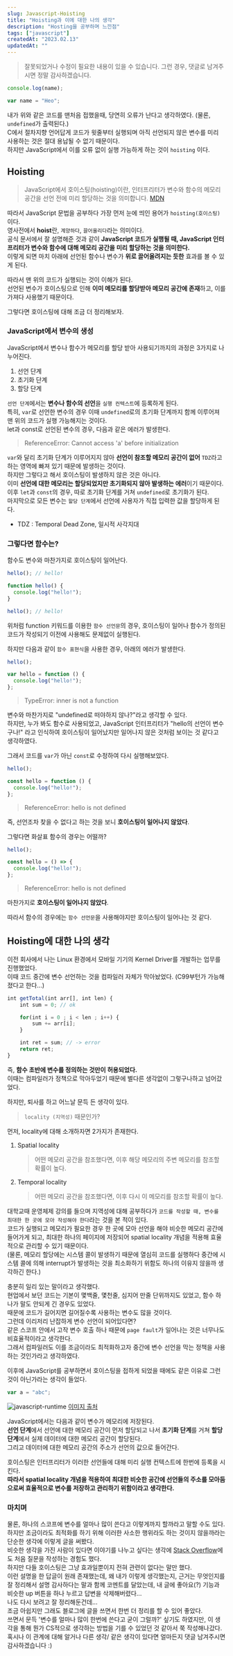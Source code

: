 ```yaml
---
slug: Javascript-Hoisting
title: "Hoisting과 이에 대한 나의 생각"
description: "Hosting을 공부하며 느낀점"
tags: ["javascript"]
createdAt: "2023.02.13"
updatedAt: ""
---
```


> 잘못되었거나 수정이 필요한 내용이 있을 수 있습니다. 그런 경우, 댓글로 남겨주시면 정말 감사하겠습니다.

```js showLineNumbers
console.log(name);

var name = "Heo";
```

내가 위와 같은 코드를 맨처음 접했을때, 당연히 오류가 난다고 생각하였다. (물론, `undefined`가 출력된다.)<br/>
C에서 절차지향 언어답게 코드가 윗줄부터 실행되며 아직 선언되지 않은 변수를 미리 사용하는 것은 절대 용납될 수 없기 때문이다.<br/>
하지만 JavaScript에서 이를 오류 없이 실행 가능하게 하는 것이 `hoisting` 이다.

## Hoisting

> JavaScript에서 호이스팅(hoisting)이란, 인터프리터가 변수와 함수의 메모리 공간을 선언 전에 미리 할당하는 것을 의미합니다. [MDN](https://developer.mozilla.org/ko/docs/Glossary/Hoisting)

따라서 JavaScript 문법을 공부하다 가장 먼저 눈에 띄인 용어가 `hoisting(호이스팅)` 이다.<br/>
영사전에서 **hoist**란, `계양하다`, `끌어올리다`라는 의미이다.<br/>
공식 문서에서 잘 설명해준 것과 같이 **JavaScript 코드가 실행될 때, JavaScript 인터프리터가 변수와 함수에 대해 메모리 공간을 미리 할당하는 것을 의미한다.**<br/>
이렇게 되면 마치 아래에 선언된 함수나 변수가 **위로 끌어올려지는 듯한** 효과를 볼 수 있게 된다.

따라서 맨 위의 코드가 실행되는 것이 이해가 된다.<br/>
선언된 변수가 호이스팅으로 인해 **이미 메모리를 할당받아 메모리 공간에 존재**하고, 이를 가져다 사용했기 때문이다.

그렇다면 호이스팅에 대해 조금 더 정리해보자.

### JavaScript에서 변수의 생성

JavaScript에서 변수나 함수가 메모리를 할당 받아 사용되기까지의 과정은 3가지로 나누어진다.

1. 선언 단계
2. 초기화 단계
3. 할당 단계

`선언 단계`에서는 **변수나 함수의 선언**을 `실행 컨텍스트`에 등록하게 된다.<br/>
특히, `var`로 선언한 변수의 경우 이때 `undefined`로의 초기화 단계까지 함께 이루어져 맨 위의 코드가 실행 가능해지는 것이다.<br/>
let과 const로 선언된 변수의 경우, 다음과 같은 에러가 발생한다.

> ReferenceError: Cannot access 'a' before initialization

`var`와 달리 초기화 단계가 이루어지지 않아 **선언이 참조할 메모리 공간이 없어** `TDZ`라고 하는 영역에 빠져 있기 때문에 발생하는 것이다.<br/>
하지만 그렇다고 해서 호이스팅이 발생하지 않은 것은 아니다.<br/>
이미 **선언에 대한 메모리는 할당되었지만 초기화되지 않아 발생하는 에러**이기 때문이다.<br/>
이후 `let`과 `const`의 경우, 따로 초기화 단계를 거쳐 `undefined`로 초기화가 된다.<br/>
마지막으로 모든 변수는 `할당 단계`에서 선언에 사용자가 직접 입력한 값을 할당하게 된다.

- TDZ : Temporal Dead Zone, 일시적 사각지대

### 그렇다면 함수는?

함수도 변수와 마찬가지로 호이스팅이 일어난다.

```js showLineNumbers
hello(); // hello!

function hello() {
  console.log("hello!");
}

hello(); // hello!
```

위처럼 function 키워드를 이용한 `함수 선언문`의 경우, 호이스팅이 일어나 함수가 정의된 코드가 작성되기 이전에 사용해도 문제없이 실행된다.

하지만 다음과 같이 `함수 표현식`을 사용한 경우, 아래의 에러가 발생한다.

```js showLineNumbers
hello();

var hello = function () {
  console.log("hello!");
};
```

> TypeError: inner is not a function

변수와 마찬가지로 "undefined로 떠야하지 않나?"라고 생각할 수 있다.<br/>
하지만, 누가 봐도 함수로 사용되었고, JavaScript 인터프리터가 "hello의 선언이 변수구나!" 라고 인식하여 호이스팅이 일어났지만 일어나지 않은 것처럼 보이는 것 같다고 생각하였다.

그래서 코드를 `var`가 아닌 `const`로 수정하여 다시 실행해보았다.

```js showLineNumbers
hello();

const hello = function () {
  console.log("hello!");
};
```

> ReferenceError: hello is not defined

즉, 선언조차 찾을 수 없다고 하는 것을 보니 **호이스팅이 일어나지 않았다**.

그렇다면 화살표 함수의 경우는 어떨까?

```js showLineNumbers
hello();

const hello = () => {
  console.log("hello!");
};
```

> ReferenceError: hello is not defined

마찬가지로 **호이스팅이 일어나지 않았다**.

따라서 함수의 경우에는 `함수 선언문`을 사용해야지만 호이스팅이 일어나는 것 같다.

## Hoisting에 대한 나의 생각

이전 회사에서 나는 Linux 환경에서 모바일 기기의 Kernel Driver를 개발하는 업무를 진행했었다.<br/>
이때 코드 중간에 변수 선언하는 것을 컴파일러 자체가 막아놨었다. (C99부턴가 가능해졌다고 한다...)

```js showLineNumbers
int getTotal(int arr[], int len) {
	int sum = 0; // ok

	for(int i = 0 ; i < len ; i++) {
    	sum += arr[i];
    }

    int ret = sum; // -> error
    return ret;
}
```

즉, **함수 초반에 변수를 정의하는 것만이 허용되었다.**<br/>
이때는 컴파일러가 정책으로 막아두었기 때문에 별다른 생각없이 그렇구나하고 넘어갔었다.

하지만, 퇴사를 하고 어느날 문득 든 생각이 있다.

> `locality (지역성)` 때문인가?

먼저, locality에 대해 소개하자면 2가지가 존재한다.

1. Spatial locality

   > 어떤 메모리 공간을 참조했다면, 이후 해당 메모리의 주변 메모리를 참조할 확률이 높다.

2. Temporal locality
   > 어떤 메모리 공간을 참조했다면, 이후 다시 이 메모리를 참조할 확률이 높다.

대학교때 운영체제 강의를 들으며 지역성에 대해 공부하다가 `코드를 작성할 때, 변수를 최대한 한 곳에 모아 작성해야 한다`라는 것을 본 적이 있다.<br/>
코드가 실행되고 메모리가 필요한 경우 한 곳에 모아 선언을 해야 비슷한 메모리 공간에 들어가게 되고, 최대한 하나의 페이지에 저장되어 spatial locality 개념을 적용해 효율적으로 관리할 수 있기 때문이다.<br/>
(물론, 메모리 할당에는 시스템 콜이 발생하기 때문에 열심히 코드를 실행하다 중간에 시스템 콜에 의해 interrupt가 발생하는 것을 최소화하기 위함도 하나의 이유지 않을까 생각하긴 한다.)

충분히 일리 있는 말이라고 생각했다.<br/>
현업에서 보던 코드는 기본이 몇백줄, 몇천줄, 심지어 만줄 단위까지도 있었고, 함수 하나가 말도 안되게 긴 경우도 있었다.<br/>
때문에 코드가 길어지면 길어질수록 사용하는 변수도 많을 것이다.<br/>
그런데 이리저리 난잡하게 변수 선언이 되어있다면?<br/>
같은 스코프 안에서 고작 변수 호출 하나 때문에 `page fault`가 일어나는 것은 너무나도 비효율적이라고 생각한다.<br/>
그래서 컴파일러도 이를 조금이라도 최적화하고자 중간에 변수 선언을 막는 정책을 사용하는 것인가라고 생각하였다.

이후에 JavaScript를 공부하면서 호이스팅을 접하게 되었을 때에도 같은 이유로 그런 것이 아닌가라는 생각이 들었다.

```js showLineNumbers
var a = "abc";
```

![javascript-runtime](/contents/javascript/Javascript-Hoisting/1.png)
[이미지 출처](https://velog.io/@modolee/core-javascript-01)

JavaScript에서는 다음과 같이 변수가 메모리에 저장된다.<br/>
**선언 단계**에서 선언에 대한 메모리 공간이 먼저 할당되고 나서 **초기화 단계**를 거쳐 **할당 단계**에서 실제 데이터에 대한 메모리 공간이 할당된다.<br/>
그리고 데이터에 대한 메모리 공간의 주소가 선언의 값으로 들어간다.

호이스팅은 인터프리터가 이러한 선언들에 대해 미리 실행 컨텍스트에 한번에 등록을 시킨다.<br/>
**따라서 spatial locality 개념을 적용하여 최대한 비슷한 공간에 선언들의 주소를 모아둠으로써 효율적으로 변수를 저장하고 관리하기 위함이라고 생각한다.**

### 마치며

물론, 하나의 스코프에 변수를 얼마나 많이 쓴다고 이렇게까지 할까라고 말할 수도 있다.<br/>
하지만 조금이라도 최적화를 하기 위해 이러한 사소한 행위라도 하는 것이지 않을까라는 단순한 생각에 이렇게 글을 써봤다.<br/>
비슷한 생각을 가진 사람이 있다면 이야기를 나누고 싶다는 생각에 [Stack Overflow](https://stackoverflow.com/questions/75309449/does-hoisting-in-javascript-have-anything-to-do-with-memory-spatial-locality?noredirect=1#comment132887009_75309449)에도 처음 질문을 작성하는 경험도 했다.<br/>
하지만 다들 호이스팅은 그냥 효과일뿐이지 전혀 관련이 없다는 말만 했다.<br/>
이런 설명을 한 답글이 원래 존재했는데, 왜 내가 이렇게 생각했는지, 근거는 무엇인지를 잘 정리해서 설명 감사하다는 말과 함께 코멘트를 달았는데, 내 글에 좋아요(?) 기능과 비슷한 up 버튼을 하나 누르고 답변을 삭제해버렸다...<br/>
나도 다시 보려고 잘 정리해둔건데...<br/>
조금 아쉽지만 그래도 블로그에 글을 쓰면서 한번 더 정리를 할 수 있어 좋았다.<br/>
쓰면서 문득 '변수를 얼마나 많이 한번에 쓴다고 굳이 그럴까?' 싶기도 하였지만, 이 생각을 통해 뭔가 CS적으로 생각하는 방법을 기를 수 있었던 것 같아서 쭉 작성해나갔다.<br/>
혹시나 이 관계에 대해 알거나 다른 생각/ 같은 생각이 있다면 얼마든지 댓글 남겨주시면 감사하겠습니다 :)
